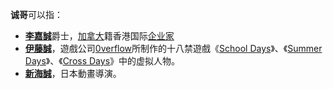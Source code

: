 '''诚哥'''可以指：

* '''[[李嘉誠|李嘉誠]]'''爵士，[[加拿大|加拿大]]籍香港国际[[企业家|企业家]]
* '''[[School_Days#登場人物|伊藤誠]]'''，遊戲公司[[0verflow|0verflow]]所制作的十八禁遊戲《[[School_Days|School Days]]》、《[[Summer_Days|Summer Days]]》、《[[Cross_Days|Cross Days]]》中的虚拟人物。
*'''[[新海誠|新海誠]]'''，日本動畫導演。

{{disambig|CAT=二字消歧义}}